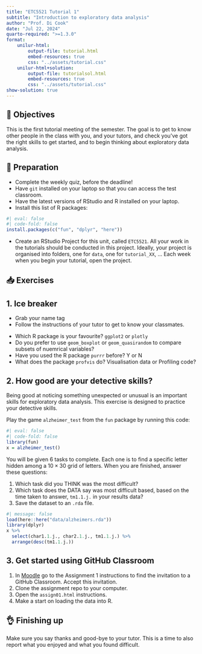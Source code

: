 ```yaml
---
title: "ETC5521 Tutorial 1"
subtitle: "Introduction to exploratory data analysis"
author: "Prof. Di Cook"
date: "Jul 22, 2024"
quarto-required: ">=1.3.0"
format:
    unilur-html:
        output-file: tutorial.html
        embed-resources: true
        css: "../assets/tutorial.css"
    unilur-html+solution:
        output-file: tutorialsol.html
        embed-resources: true
        css: "../assets/tutorial.css"
show-solution: true
---
```


## 🎯 Objectives

This is the first tutorial meeting of the semester. The goal is to get to know other people in the class with you, and your tutors, and check you've got the right skills to get started, and to begin thinking about exploratory data analysis. 

## 🔧 Preparation 

- Complete the weekly quiz, before the deadline!
- Have `git` installed on your laptop so that you can access the test classroom.
- Have the latest versions of RStudio and R installed on your laptop. 
- Install this list of R packages: 

```r
#| eval: false
#| code-fold: false
install.packages(c("fun", "dplyr", "here"))
```

- Create an RStudio Project for this unit, called `ETC5521`. All your work in the tutorials should be conducted in this project. Ideally, your project is organised into folders, one for `data`, one for `tutorial_XX`, ... Each week when you begin your tutorial, open the project. 

## 📥 Exercises

## 1. Ice breaker

- Grab your name tag  
- Follow the instructions of your tutor to get to know your classmates. 

::: unilur-solution
- Which R package is your favourite? `ggplot2` or `plotly`
- Do you prefer to use `geom_boxplot` or `geom_quasirandom` to compare subsets of nuemrical variables?
- Have you used the R package `purrr` before? Y or N
- What does the package `profvis` do? Visualisation data or Profiling code?
:::

## 2. How good are your detective skills?

Being good at noticing something unexpected or unusual is an important skills for exploratory data analysis. This exercise is designed to practice your detective skills. 

Play the game `alzheimer_test` from the `fun` package by running this code:

```r
#| eval: false
#| code-fold: false
library(fun)
x = alzheimer_test()
```

You will be given 6 tasks to complete. Each one is to find a specific letter hidden among a $10\times 30$ grid of letters. When you are finished, answer these questions:

1. Which task did you THINK was the most difficult?
2. Which task does the DATA say was most difficult based, based on the time taken to answer, `tm1.1.j.` in your results data? 
3. Save the dataset to an `.rda` file.

::: unilur-solution
```r
#| message: false
load(here::here("data/alzheimers.rda"))
library(dplyr)
x %>% 
  select(char1.1.j., char2.1.j., tm1.1.j.) %>%
  arrange(desc(tm1.1.j.))
```
:::

## 3. Get started using GitHub Classroom

1. In [Moodle](https://learning.monash.edu/mod/assign/view.php?id=2966868) go to the Assignment 1 instructions to find the invitation to a GitHub Classroom. Accept this invitation.
2. Clone the assignment repo to your computer.
3. Open the `assign01.html` instructions.
3. Make a start on loading the data into R.

## 👌 Finishing up

Make sure you say thanks and good-bye to your tutor. This is a time to also report what you enjoyed and what you found difficult.
